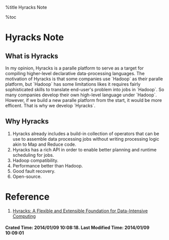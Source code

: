 %title Hyracks Note 

%toc

= Hyracks Note =

== What is Hyracks ==

In my opinion, Hyracks is a paralle platform to serve as a target for compiling higher-level declarative data-processing languages. The motivation of Hyracks is that some companies use `Hadoop` as their paralle platform, but `Hadoop` has some limitations likes it requires fairly sophisticated skills to translate end-user's problem into jobs in `Hadoop`. So many companies develop their own high-level language under `Hadoop`. However, if we build a new paralle platform from the start, it would be more efficent. That is why we develop `Hyracks`.

== Why Hyracks ==

# Hyracks already includes a build-in collection of operators that can be use to assemble data processing jobs without writing processing logic akin to Map and Reduce code.
# Hyracks has a rich API in order to enable better planning and runtime scheduling for jobs.
# Hadoop compatibility.
# Performance better than Hadoop.
# Good fault recovery.
# Open-source.

= Reference =

# [[http://www.ics.uci.edu/~rares/pub/icde11-borkar.pdf|Hyracks: A Flexible and Extensible Foundation for Data-Intensive Computing]]
==== Crated Time: 2014/01/09 10:08:18. Last Modified Time: 2014/01/09 10:09:01 ==== 
